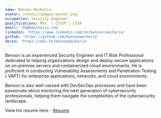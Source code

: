 ```yaml
---
name: Benson Macharia
avatar: /static/images/avatar.png
occupation: Security Engineer
qualifications: MSc. | CISSP | CISA
email: 'bm@bmacharia.com'
linkedin: 'https://www.linkedin.com/in/benson-macharia'
github: 'https://github.com/bensonmacharia'
devto: 'https://dev.to/bensonmacharia'
---
```


Benson is an experienced Security Engineer and IT Risk Professional dedicated to helping organizations design and deploy secure applications on on-premise servers and containerized cloud environments. He is proficient in conducting Vulnerability Assessments and Penetration Testing ( VAPT) for enterprise applications, networks, and cloud environments.

Benson is also well-versed with DevSecOps processes and have been passionate about mentoring the next generation of cybersecurity professionals, helping them navigate the complexities of the cybersecurity landscape.

View his resume here - [Resume](/resume)

